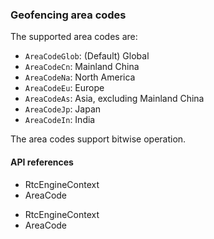<PlatformWrapper platform="electron">

### Geofencing area codes

The supported area codes are:

* `AreaCodeGlob`: (Default) Global
* `AreaCodeCn`: Mainland China
* `AreaCodeNa`: North America
* `AreaCodeEu`: Europe
* `AreaCodeAs`: Asia, excluding Mainland China
* `AreaCodeJp`: Japan
* `AreaCodeIn`: India

The area codes support bitwise operation.

#### API references

<ProductWrapper notAllowed = "voice-calling">

* <Link to = "{{global.API_REF_ELECTRON_ROOT}}/rtc_api_data_type.html#class_rtcengineconfig_ng">RtcEngineContext</Link>
* <Link to = "{{global.API_REF_ELECTRON_ROOT}}/rtc_api_data_type.html#enum_areacode">AreaCode</Link>

</ProductWrapper>

<ProductWrapper Product = "voice-calling">

* <Link to = "{{global.API_REF_ELECTRON_ROOT_VOICE_SDK}}/rtc_api_data_type.html#class_rtcengineconfig_ng">RtcEngineContext</Link>
* <Link to = "{{global.API_REF_ELECTRON_ROOT_VOICE_SDK}}/rtc_api_data_type.html#enum_areacode">AreaCode</Link>

</ProductWrapper>

</PlatformWrapper>
